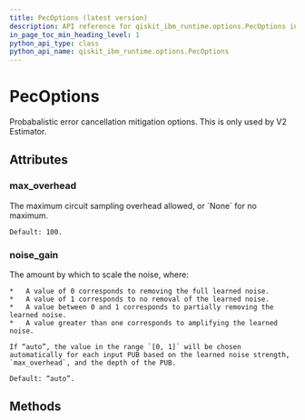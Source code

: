 ```yaml
---
title: PecOptions (latest version)
description: API reference for qiskit_ibm_runtime.options.PecOptions in the latest version of qiskit-ibm-runtime
in_page_toc_min_heading_level: 1
python_api_type: class
python_api_name: qiskit_ibm_runtime.options.PecOptions
---
```


# PecOptions

<Class id="qiskit_ibm_runtime.options.PecOptions" isDedicatedPage={true} github="https://github.com/Qiskit/qiskit-ibm-runtime/tree/stable/0.32/qiskit_ibm_runtime/options/pec_options.py#L20-L46" signature="PecOptions(*args, **kwargs)" modifiers="class">
  Probabalistic error cancellation mitigation options. This is only used by V2 Estimator.

  ## Attributes

  ### max\_overhead

  <Attribute id="qiskit_ibm_runtime.options.PecOptions.max_overhead" attributeTypeHint="UnsetType | float | None" attributeValue="Unset">
    The maximum circuit sampling overhead allowed, or `None` for no maximum.

    Default: 100.
  </Attribute>

  ### noise\_gain

  <Attribute id="qiskit_ibm_runtime.options.PecOptions.noise_gain" attributeTypeHint="UnsetType | float | Literal['auto']" attributeValue="Unset">
    The amount by which to scale the noise, where:

    *   A value of 0 corresponds to removing the full learned noise.
    *   A value of 1 corresponds to no removal of the learned noise.
    *   A value between 0 and 1 corresponds to partially removing the learned noise.
    *   A value greater than one corresponds to amplifying the learned noise.

    If “auto”, the value in the range `[0, 1]` will be chosen automatically for each input PUB based on the learned noise strength, `max_overhead`, and the depth of the PUB.

    Default: “auto”.
  </Attribute>

  ## Methods
</Class>

